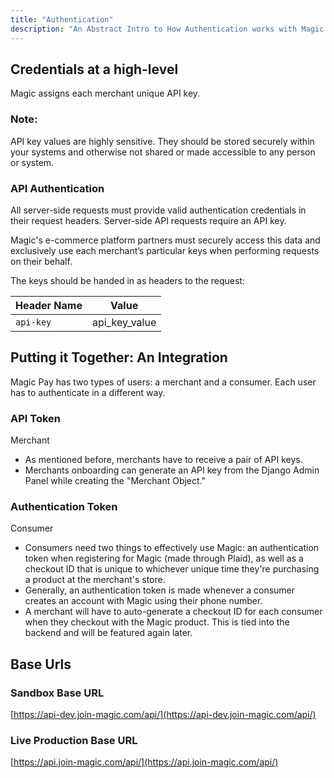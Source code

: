 ```yaml
---
title: "Authentication"
description: "An Abstract Intro to How Authentication works with Magic's Services."
---
```


## Credentials at a high-level

Magic assigns each merchant unique API key.

### Note:

API key values are highly sensitive. They should be stored securely within your systems and otherwise not shared or made accessible to any person or system.

### API Authentication

All server-side requests must provide valid authentication credentials in their request headers. Server-side API requests require an API key.

Magic's e-commerce platform partners must securely access this data and exclusively use each merchant’s particular keys when performing requests on their behalf.

The keys should be handed in as headers to the request:

| Header Name | Value |
| ---- | ---- |
| `api-key` | api_key_value |


## Putting it Together: An Integration

Magic Pay has two types of users: a merchant and a consumer. Each user has to authenticate in a different way.

### API Token

Merchant
- As mentioned before, merchants have to receive a pair of API keys.
- Merchants onboarding can generate an API key from the Django Admin Panel while creating the "Merchant Object."


### Authentication Token

Consumer
- Consumers need two things to effectively use Magic: an authentication token when registering for Magic (made through Plaid), as well as a checkout ID that is unique to whichever unique time they're purchasing a product at the merchant's store.
- Generally, an authentication token is made whenever a consumer creates an account with Magic using their phone number.
- A merchant will have to auto-generate a checkout ID for each consumer when they checkout with the Magic product. This is tied into the backend and will be featured again later.

## Base Urls

### Sandbox Base URL

[https://api-dev.join-magic.com/api/](https://api-dev.join-magic.com/api/)

### Live Production Base URL

[https://api.join-magic.com/api/](https://api.join-magic.com/api/)
